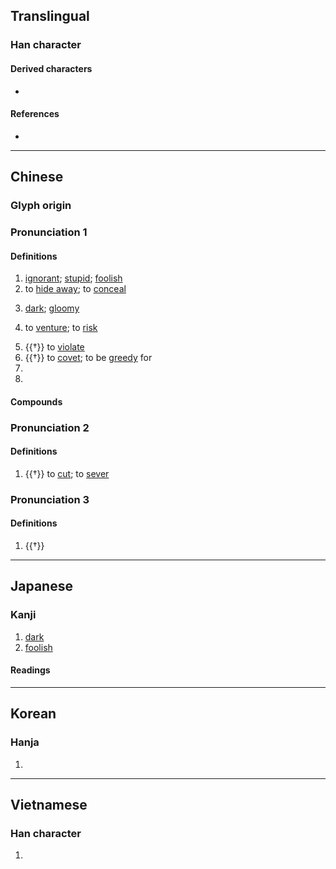 {{also|味|眛}}
{{character info}}
==Translingual==

===Han character===
{{Han char|rn=72|rad=日|as=05|sn=9|four=65090|canj=AJD|ids=⿰日未}}

====Derived characters====
* {{l|mul|[[𮦠]]}}

====References====
* {{Han ref|kx=0493.120|dkj=13846|dj=0857.010|hdz=21497.010|uh=6627|ud=26151|bh=AC4E|bd=44110}}

----

==Chinese==
{{zh-forms}}

===Glyph origin===
{{Han etym}}

===Pronunciation 1===
{{zh-pron
|m=mèi
|m-s=
|c=mui6
|c-t=
|g=
|h=pfs=
|j=
|mb=
|md=
|mn=ml:bōe/xm:mūi/tw,zz:māi/qz,xm,zz:bī
|mn-t=muê6
|w=
|x=
|mc=y
|oc=y
|cat=a,v,n
}}

====Definitions====
{{zh-hanzi}}

# [[ignorant]]; [[stupid]]; [[foolish]]
# to [[hide away]]; to [[conceal]]
# {{lb|zh|literary}} [[dark]]; [[gloomy]]
# {{lb|zh|literary}} to [[venture]]; to [[risk]]
# {{†}} to [[violate]]
# {{†}} to [[covet]]; to be [[greedy]] for
# {{n-g|An ancient type of music in eastern tribes in ancient China.}}
# {{n-g|A star.}}

====Compounds====
{{zh-der|一行三昧|兼弱攻昧|個中三昧|愚昧|念佛三昧|得其三昧|幽昧|三昧真火|愚昧無知|不揣冒昧|夷昧|三昧|冒昧從事|一昧|冒昧|檮昧|沖昧|暗昧|濛昧不清|曖昧|昧死以聞|昧沒|昧下|昧己瞞心|昧理|昧地謾天|昧信|昧旦|朦昧執迷|昧行|昧谷|昧良心|拾金不昧|瞞昧|瞞心昧己|昧爽|昧死|瞞天昧地|昧旦晨興|昏昧|禍來神昧|晻昧|濛昧|昧心|昧心取利|矇昧|法華三昧|晦昧|昧昧|昧心錢|昧地瞞天|蒙昧|謾天昧地|茫昧|貪昧|遊戲三昧|素昧生平|若昧平生|般舟三昧|至誠無昧|素昧平生|聳昧|草昧|蒙昧無知|冥昧}}

===Pronunciation 2===
{{zh-pron
|m=wěn
|cat=v
}}

====Definitions====
{{zh-hanzi}}

# {{†}} to [[cut]]; to [[sever]]

===Pronunciation 3===
{{zh-pron
|m=mò
|cat=v
}}

====Definitions====
{{zh-hanzi}}

# {{†}} {{n-g|Used in person's names.}}

----

==Japanese==

===Kanji===
{{ja-kanji|grade=c|rs=日05}}

# [[dark]]
# [[foolish]]

====Readings====
{{ja-readings
|goon=まい
|kanon=ばい
|kun=くら-い, むさぼ-る
}}

----

==Korean==

===Hanja===
{{ko-hanja|hangeul=매|eumhun=|rv=mae|mr=mae|y=may}}

# {{rfdef|ko|sort=日05}}

----

==Vietnamese==

===Han character===
{{vi-hantu|[[muội]], [[mội]]|rs=日05}}

# {{rfdef|vi|sort=日05}}